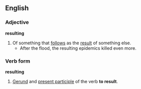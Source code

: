 ==English==
===Adjective===
'''resulting'''
#Of something that [[follow]]s as the [[result]] of something else.
#* After the flood, the resulting epidemics killed even more.
===Verb form===
'''resulting'''
#[[Gerund]] and [[present participle]] of the verb '''to result'''.